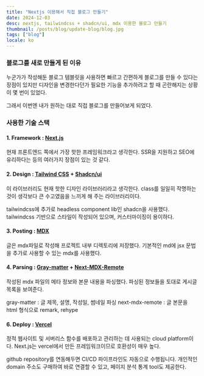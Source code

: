 ```yaml
---
title: "Nextjs 이용해서 직접 블로그 만들기"
date: 2024-12-03
desc: nextjs, tailwindcss + shadcn/ui, mdx 이용한 블로그 만들기
thumbnail: /posts/blog/update-blog/blog.jpg
tags: ["blog"]
locale: ko
---
```


### 블로그를 새로 만들게 된 이유

누군가가 작성해둔 블로그 템블릿을 사용하면 빠르고 간편하게 블로그를 만들 수 있다는 장점이 있지만 디자인을 변경한다던가 필요한 기능을 추가하려고 할 때 곤란해지는 상황이 몇 번이 있었다.

그래서 이번엔 내가 원하는 대로 직접 블로그를 만들어보게 되었다.


### 사용한 기술 스택

#### 1. Framework : [Next.js](https://nextjs.org/)

현재 프론트엔드 쪽에서 가장 핫한 프레임워크라고 생각한다.
SSR을 지원하고 SEO에 유리하다는 등의 여러가지 장점이 있는 것 같다.

#### 2. Design : [Tailwind CSS](https://tailwindcss.com/) + [Shadcn/ui](https://ui.shadcn.com/)

이 라이브러리도 현재 핫한 디자인 라이브러리라고 생각한다.
class를 일일히 작명하는 것이 생각보다 큰 수고였음을 느끼게 해 주는 라이브러리이다.

tailwindcss에 추가로 headless component lib인 shadcn을 사용했다.
tailwindcss 기반으로 스타일이 작성되어 있으며, 커스터마이징이 용이하다.

#### 3. Posting : [MDX](https://mdxjs.com/)

글은 mdx파일로 작성해 프로젝트 내부 디렉토리에 저장했다.
기본적인 md에 jsx 문법을 추가로 사용할 수 있는 mdx를 사용했다.

#### 4. Parsing : [Gray-matter](https://github.com/jonschlinkert/gray-matter) + [Next-MDX-Remote](https://github.com/hashicorp/next-mdx-remote#react-server-components-rsc--nextjs-app-directory-support)

작성된 mdx 파일의 메타 정보와 본문 내용을 파싱했다.
파싱된 정보들을 토대로 게시글 목록을 보여준다.

gray-matter : 글 제목, 설명, 작성일, 썸네일 파싱
next-mdx-remote : 글 본문을 html 형식으로 remark, rehype

#### 6. Deploy : [Vercel](https://vercel.com/dashboard)

정적 웹사이트 및 서버리스 함수를 배포하고 관리하는 데 사용되는 cloud platform이다.
Next.js는 vercel에서 만든 프레임워크이므로 호환성이 매우 높다.

github repository를 연동해두면 CI/CD 파이프라인도 자동으로 수행됩니다.
개인적인 domain 주소도 구매하여 바로 연결할 수 있고, 페이지 분석 통계 tool도 제공한다.